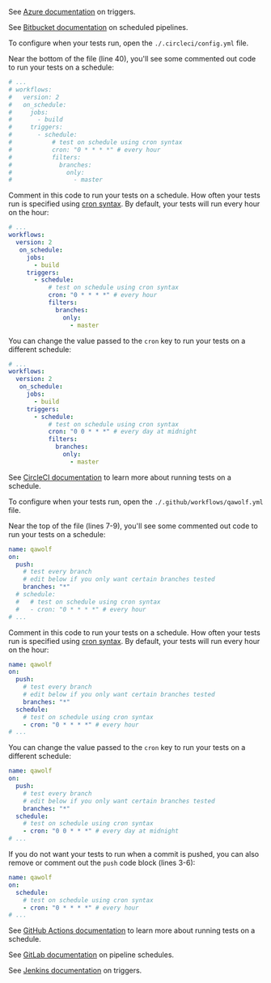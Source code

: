 
<CiTabs>
<TabItem value="azure">

See [Azure documentation](https://docs.microsoft.com/en-us/azure/devops/pipelines/yaml-schema?view=azure-devops&tabs=schema#triggers) on triggers.

</TabItem>
<TabItem value="bitbucket">

See [Bitbucket documentation](https://confluence.atlassian.com/bitbucket/scheduled-pipelines-933078702.html) on scheduled pipelines.

</TabItem>
<TabItem value="circleci">

To configure when your tests run, open the `./.circleci/config.yml` file.

Near the bottom of the file (line 40), you'll see some commented out code to run your tests on a schedule:

```yaml
# ...
# workflows:
#   version: 2
#   on_schedule:
#     jobs:
#       - build
#     triggers:
#       - schedule:
#           # test on schedule using cron syntax
#           cron: "0 * * * *" # every hour
#           filters:
#             branches:
#               only:
#                 - master
```

Comment in this code to run your tests on a schedule. How often your tests run is specified using [cron syntax](https://crontab.guru/). By default, your tests will run every hour on the hour:

```yaml
# ...
workflows:
  version: 2
   on_schedule:
     jobs:
       - build
     triggers:
       - schedule:
           # test on schedule using cron syntax
           cron: "0 * * * *" # every hour
           filters:
             branches:
               only:
                 - master
```

You can change the value passed to the `cron` key to run your tests on a different schedule:

```yaml
# ...
workflows:
  version: 2
   on_schedule:
     jobs:
       - build
     triggers:
       - schedule:
           # test on schedule using cron syntax
           cron: "0 0 * * *" # every day at midnight
           filters:
             branches:
               only:
                 - master
```

See [CircleCI documentation](https://circleci.com/docs/2.0/workflows/#scheduling-a-workflow) to learn more about running tests on a schedule.

</TabItem>
<TabItem value="github">

To configure when your tests run, open the `./.github/workflows/qawolf.yml` file.

Near the top of the file (lines 7-9), you'll see some commented out code to run your tests on a schedule:

```yaml
name: qawolf
on:
  push:
    # test every branch
    # edit below if you only want certain branches tested
    branches: "*"
  # schedule:
  #   # test on schedule using cron syntax
  #   - cron: "0 * * * *" # every hour
# ...
```

Comment in this code to run your tests on a schedule. How often your tests run is specified using [cron syntax](https://crontab.guru/). By default, your tests will run every hour on the hour:

```yaml
name: qawolf
on:
  push:
    # test every branch
    # edit below if you only want certain branches tested
    branches: "*"
  schedule:
    # test on schedule using cron syntax
    - cron: "0 * * * *" # every hour
# ...
```

You can change the value passed to the `cron` key to run your tests on a different schedule:

```yaml
name: qawolf
on:
  push:
    # test every branch
    # edit below if you only want certain branches tested
    branches: "*"
  schedule:
    # test on schedule using cron syntax
    - cron: "0 0 * * *" # every day at midnight
# ...
```

If you do not want your tests to run when a commit is pushed, you can also remove or comment out the `push` code block (lines 3-6):

```yaml
name: qawolf
on:
  schedule:
    # test on schedule using cron syntax
    - cron: "0 * * * *" # every hour
# ...
```

See [GitHub Actions documentation](https://help.github.com/en/actions/automating-your-workflow-with-github-actions/workflow-syntax-for-github-actions#onschedule) to learn more about running tests on a schedule.

</TabItem>
<TabItem value="gitlab">

See [GitLab documentation](https://docs.gitlab.com/ee/user/project/pipelines/schedules.html) on pipeline schedules.

</TabItem>
<TabItem value="jenkins">

See [Jenkins documentation](https://jenkins.io/doc/book/pipeline/syntax/#triggers) on triggers.

</TabItem>
</CiTabs>
